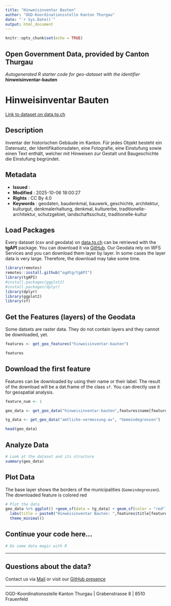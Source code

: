 ```yaml
---
title: "Hinweisinventar Bauten"
author: "OGD-Koordinationsstelle Kanton Thurgau"
date: "`r Sys.Date()`"
output: html_document
---
```


```r
knitr::opts_chunk$set(echo = TRUE)
```

## Open Government Data, provided by **Canton Thurgau**
*Autogenerated R starter code for geo-dataset with the identifier* **hinweisinventar-bauten**


# **Hinweisinventar Bauten**

[Link to dataset on data.tg.ch](https://data.tg.ch/explore/dataset/hinweisinventar-bauten/information/)

## Description

Inventar der historischen Gebäude im Kanton. Für jedes Objekt besteht ein Datensatz, der Identifikationsdaten, eine Fotografie, eine Einstufung sowie einen Text enthält, welcher mit Hinweisen zur Gestalt und Baugeschichte die Einstufung begründet.

## Metadata

- **Issued**                   : 
- **Modified**                 : 2025-10-06 18:00:27
- **Rights**                   : CC By 4.0
- **Keywords**                 : geodaten, baudenkmal, bauwerk, geschichte, architektur, kulturgut, denkmalerhaltung, denkmal, kulturerbe, traditionelle-architektur, schutzgebiet, landschaftsschutz, traditionelle-kultur

## Load Packages

Every dataset (csv and geodata) on [data.tg.ch](https://data.tg.ch/pages/start/) can be retrieved with the **tgAPI** package. You can download it via [GitHub](https://github.com/ogdtg/tgAPI). Our Geodata rely on WFS Services and you can download them layer by layer. In some cases the layer data is very large. Therefore, the download may take some time.

```r
library(remotes)
remotes::install.github("ogdtg/tgAPI")
library(tgAPI)
#install.packages(ggplot2)
#install.packages(dplyr)
library(dplyr)
library(ggplot2)
library(sf)

```


## Get the Features (layers) of the Geodata

Some datsets are raster data. They do not contain layers and they cannot be downloaded, yet.

```r
features <- get_geo_features("hinweisinventar-bauten")

features
```


## Download the first feature

Features can be downloaded by using their name or their label. The result of the download will be a dat.frame of the class `sf`. You can directly use it for geospatial analysis.

```r

feature_num <- 1

geo_data <- get_geo_data("hinweisinventar-bauten",features$name[feature_num])

tg_data <- get_geo_data("amtliche-vermessung-av", "Gemeindegrenzen")

head(geo_data)
```


## Analyze Data

```r

# Look at the dataset and its structure
summary(geo_data)

```


## Plot Data

The base layer shows the borders of the municipalities (`Gemeindegrenzen`). The downloaded feature is colored red

```r

# Plot the data
geo_data %>% ggplot() +geom_sf(data = tg_data) + geom_sf(color = "red") +
  labs(title = paste0("Hinweisinventar Bauten: ",features$title[feature_num])) +
  theme_minimal()

```


## Continue your code here...


```r
# Do some data magic with R
```

------------------------------------------------------------------------

## Questions about the data?

Contact us via [Mail](mailto:ogd@tg.ch) or visit our [GitHub presence](https://github.com/ogdtg)


------------------------------------------------------------------------

OGD-Koordinationsstelle Kanton Thurgau | Grabenstrasse 8 | 8510 Frauenfeld
